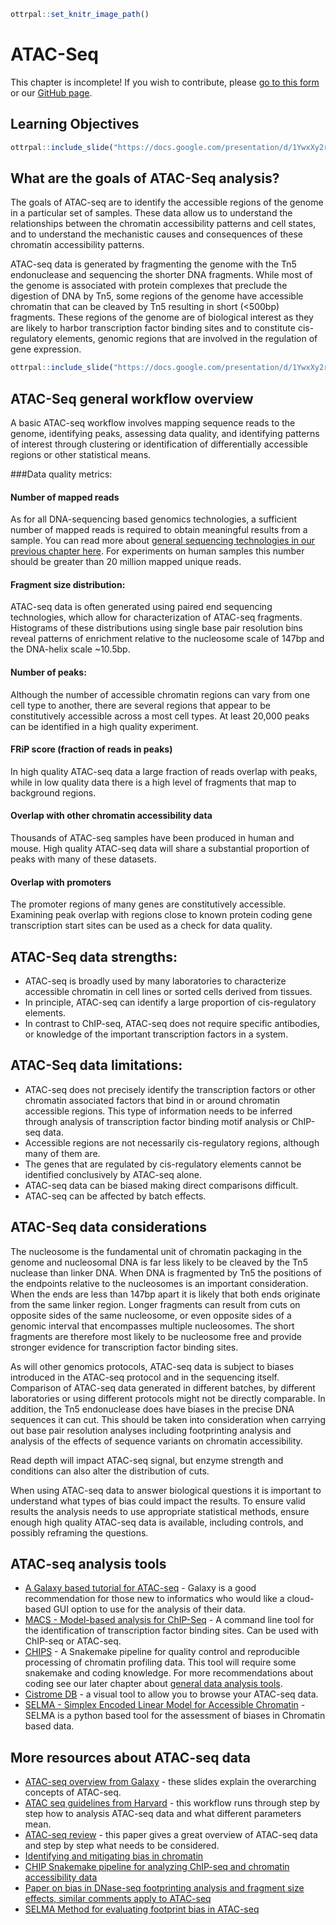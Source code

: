 
```r
ottrpal::set_knitr_image_path()
```

# ATAC-Seq

<div class = "warning">
This chapter is incomplete! If you wish to contribute, please [go to this form](https://forms.gle/dqYgmKH8XXE2ohwD9) or our [GitHub page](https://github.com/fhdsl/Choosing_Genomics_Tools).
</div>

## Learning Objectives

```r
ottrpal::include_slide("https://docs.google.com/presentation/d/1YwxXy2rnUgbx_7B7ENH9wpDX-j6JpJz6lGVzOkjo0qY/edit#slide=id.g12890ae15d7_0_66")
```

## What are the goals of ATAC-Seq analysis?

The goals of ATAC-seq are to identify the accessible regions of the genome in a particular set of samples. These data allow us to understand the relationships between the chromatin accessibility patterns and cell states, and to understand the mechanistic causes and consequences of these chromatin accessibility patterns.  

ATAC-seq data is generated by fragmenting the genome with the Tn5 endonuclease and sequencing the shorter DNA fragments. While most of the genome is associated with protein complexes that preclude the digestion of DNA by Tn5, some regions of the genome have accessible chromatin that can be cleaved by Tn5 resulting in short (<500bp) fragments. These regions of the genome are of biological interest as they are likely to harbor transcription factor binding sites and to constitute cis-regulatory elements, genomic regions that are involved in the regulation of gene expression.


```r
ottrpal::include_slide("https://docs.google.com/presentation/d/1YwxXy2rnUgbx_7B7ENH9wpDX-j6JpJz6lGVzOkjo0qY/edit#slide=id.g14492c87338_0_23")
```

## ATAC-Seq general workflow overview

A basic ATAC-seq workflow involves mapping sequence reads to the genome, identifying peaks, assessing data quality, and identifying patterns of interest through clustering or identification of differentially accessible regions or other statistical means.

###Data quality metrics:

#### Number of mapped reads
As for all DNA-sequencing based genomics technologies, a sufficient number of mapped reads is required to obtain meaningful results from a sample. You can read more about [general sequencing technologies in our previous chapter here](http://hutchdatascience.org/Choosing_Genomics_Tools/sequencing-data.html). For experiments on human samples this number should be greater than 20 million mapped unique reads.

#### Fragment size distribution:
ATAC-seq data is often generated using paired end sequencing technologies, which allow for characterization of ATAC-seq fragments. Histograms of these distributions using single base pair resolution bins reveal patterns of enrichment relative to the nucleosome scale of 147bp and the DNA-helix scale ~10.5bp.

#### Number of peaks:
Although the number of accessible chromatin regions can vary from one cell type to another, there are several regions that appear to be constitutively accessible across a most cell types. At least 20,000 peaks can be identified in a high quality experiment.

#### FRiP score (fraction of reads in peaks)
In high quality ATAC-seq data a large fraction of reads overlap with peaks, while in low quality data there is a high level of fragments that map to background regions.

#### Overlap with other chromatin accessibility data
Thousands of ATAC-seq samples have been produced in human and mouse. High quality ATAC-seq data will share a substantial proportion of peaks with many of these datasets.

#### Overlap with promoters
The promoter regions of many genes are constitutively accessible. Examining peak overlap with regions close to known protein coding gene transcription start sites can be used as a check for data quality.

## ATAC-Seq data **strengths**:

- ATAC-seq is broadly used by many laboratories to characterize accessible chromatin in cell lines or sorted cells derived from tissues.
- In principle, ATAC-seq can identify a large proportion of cis-regulatory elements.
- In contrast to ChIP-seq, ATAC-seq does not require specific antibodies, or knowledge of the important transcription factors in a system.

## ATAC-Seq data **limitations**:

- ATAC-seq does not precisely identify the  transcription factors or other chromatin associated factors that bind in or around chromatin accessible regions. This type of information needs to be inferred through analysis of transcription factor binding motif analysis or ChIP-seq data.
- Accessible regions are not necessarily cis-regulatory regions, although many of them are.
- The genes that are regulated by cis-regulatory elements cannot be identified conclusively by ATAC-seq alone.
- ATAC-seq data can be biased making direct comparisons difficult.
- ATAC-seq can be affected by batch effects.

## ATAC-Seq data considerations

The nucleosome is the fundamental unit of chromatin packaging in the genome and nucleosomal DNA is far less likely to be cleaved by the Tn5 nuclease than linker DNA. When DNA is fragmented by Tn5 the positions of the endpoints relative to the nucleosomes is an important consideration. When the ends are less than 147bp apart it is likely that both ends originate from the same linker region. Longer fragments can result from cuts on opposite sides of the same nucleosome, or even opposite sides of a genomic interval that encompasses multiple nucleosomes. The short fragments are therefore most likely to be nucleosome free and provide stronger evidence for transcription factor binding sites.

As will other genomics protocols, ATAC-seq data is subject to biases introduced in the ATAC-seq protocol and in the sequencing itself. Comparison of ATAC-seq data generated in different batches, by different laboratories or using different protocols might not be directly comparable. In addition, the Tn5 endonuclease does have biases in the precise DNA sequences it can cut. This should be taken into consideration when carrying out base pair resolution analyses including footprinting analysis and analysis of the effects of sequence variants on chromatin accessibility.   

Read depth will impact ATAC-seq signal, but enzyme strength and conditions can also alter the distribution of cuts.

When using ATAC-seq data to answer biological questions it is important to understand what types of bias could impact the results. To ensure valid results the analysis needs to use appropriate statistical methods, ensure enough high quality ATAC-seq data is available, including controls, and possibly reframing the questions.

## ATAC-seq analysis tools

- [A Galaxy based tutorial for ATAC-seq](https://training.galaxyproject.org/training-material/topics/epigenetics/tutorials/atac-seq/tutorial.html) - Galaxy is a good recommendation for those new to informatics who would like a cloud-based GUI option to use for the analysis of their data.
- [MACS - Model-based analysis for ChIP-Seq](https://macs3-project.github.io/MACS/) - A command line tool for the identification of transcription factor binding sites. Can be used with ChIP-seq or ATAC-seq.
- [CHIPS](https://github.com/liulab-dfci/CHIPS) - A Snakemake pipeline for quality control and reproducible processing of chromatin profiling data. This tool will require some snakemake and coding knowledge. For more recommendations about coding see our later chapter about [general data analysis tools]().
- [Cistrome DB](http://cistrome.org/db/#/) - a visual tool to allow you to browse your ATAC-seq data.
 - [SELMA - Simplex Encoded Linear Model for Accessible Chromatin](https://github.com/zang-lab/SELMA) - SELMA is a python based tool for the assessment of biases in Chromatin based data.  

## More resources about ATAC-seq data

- [ATAC-seq overview from Galaxy](https://training.galaxyproject.org/training-material/topics/epigenetics/tutorials/atac-seq/slides.html#1) - these slides explain the overarching concepts of ATAC-seq.
- [ATAC seq guidelines from Harvard](https://informatics.fas.harvard.edu/atac-seq-guidelines.html) - this workflow runs through step by step how to analysis ATAC-seq data and what different parameters mean.
- [ATAC-seq review](https://genomebiology.biomedcentral.com/articles/10.1186/s13059-020-1929-3) - this paper gives a great overview of ATAC-seq data and step by step what needs to be considered.
- [Identifying and mitigating bias in chromatin](https://www.ncbi.nlm.nih.gov/pmc/articles/PMC4473780/)
- [CHIP Snakemake pipeline for analyzing ChIP-seq and chromatin accessibility data](https://f1000research.com/articles/10-517)
- [Paper on bias in DNase-seq footprinting analysis and fragment size effects, similar comments apply to ATAC-seq](https://www.ncbi.nlm.nih.gov/pmc/articles/PMC4018771/)
- [SELMA Method for evaluating footprint bias in ATAC-seq](https://www.ncbi.nlm.nih.gov/pmc/articles/PMC9492688/)
